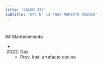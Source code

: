 ```yaml
---
title: 'SALOM 332'
subtitle: 'EPC N° 13 FRAY MAMERTO ESQUIU'
---
```


#


 ## Mantenimiento

*  (2022) Gas 
    + Prov. Inst. artefacto cocina



